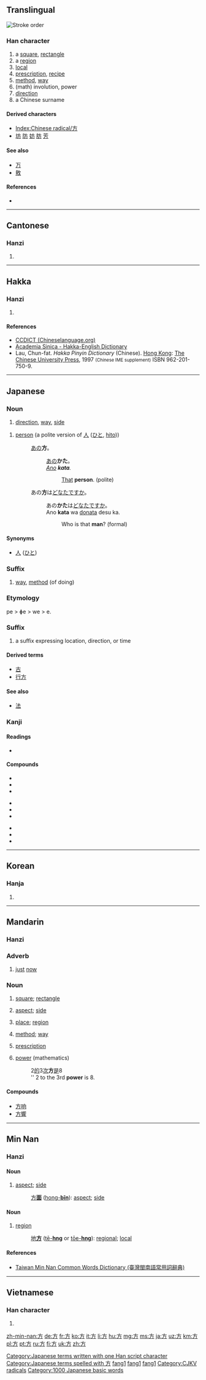 {{also|万}}
==Translingual==
[[File:方-orderPRC.gif|thumb|Stroke order]]
{{stroke order|type=tbw|strokes=4}}
{{stroke order|type=tanimate}}

===Han character===
{{Han char|rn=70|rad=方|as=00|sn=4|four=0022<sub>7</sub>|canj=卜竹尸 (YHS)}}

# a [[square]], [[rectangle]]
# a [[region]]
# [[local]]
# [[prescription]], [[recipe]]
# [[method]], [[way]]
# (math) involution, power
# [[direction]]
# a Chinese surname

====Derived characters====
* [[Index:Chinese radical/方]]
* [[坊]] [[防]] [[妨]] [[肪]] [[芳]]

====See also====
* [[万]] <!-- Graphically similar -->
* [[敫]]

====References====
* {{Han ref|kx=0481.030|dkj=13620|dj=0842.050|hdz=32172.010|uh=65B9|ud=26041|bh=A4E8|bd=42216}}

----

==Cantonese==

===Hanzi===
{{yue-hanzi|jyut=[[fong1]]|y=fong1}}

# {{defn|lang=yue|sort=方00}}

----

==Hakka==

===Hanzi===
{{hak-hanzi|pfs=fong|gd=fong<sup>1</sup>|hpy=fong1}}

# {{defn|lang=hak|sort=方00}}

====References====
*[http://www.chinalanguage.com/dictionaries/?mode=view&view=chardict&query=%E6%96%B9 CCDICT (Chineselanguage.org)]
*[http://minhakka.ling.sinica.edu.tw/bkg/hakyin/search.php?DETAIL=1&LIMIT=id=5376&dbname=su_tian_1&graph=2 Academia Sinica - Hakka-English Dictionary]
*Lau, Chun-fat. ''Hakka Pinyin Dictionary'' (Chinese). [[Hong Kong]]: [[w:Chinese University of Hong Kong|The Chinese University Press]], 1997 <small>(Chinese IME supplement)</small> ISBN 962-201-750-9.

----

==Japanese==

===Noun===
{{ja-noun|k|count=|hira=ほう|rom=hō}}

# [[direction]], [[way]], [[side]]

{{ja-noun|k|count=|hira=かた|rom=kata}}

# [[person]] (a polite version of [[人]] ([[ひと]], [[hito]]))
#: [[あの]]'''方'''。
#:: [[あの]]'''かた'''。
#:: ''[[ano|Ano]] '''kata'''.''
#::: [[that|That]] '''person'''. (polite)
#: あの'''方'''は[[どなた]]ですか。
#:: あの'''かた'''は[[どなた]]ですか。
#:: Ano '''kata''' wa [[donata]] desu ka.
#::: Who is that '''man'''? (formal)

====Synonyms====
* [[人]] ([[ひと]]) {{qualifier|plain}}

===Suffix===
{{ja-pos|k|suffix|hira=かた|rom=-kata}}

# [[way]], [[method]] (of doing)

===Etymology===

pe > ɸe > we > e.

===Suffix===
{{ja-pos|k|suffix|hhira=へ|rom=-e|hira=え}}
# a suffix expressing location, direction, or time

====Derived terms====

* [[古]]
* [[行方]]

====See also====
* [[法]]

===Kanji===
{{ja-kanji|grade=2|rs=方00}}

====Readings====
* {{ja-readings|on=[[ほう]] ([[hō]])|kun=[[かた]] ([[kata]]), [[ならべる]] ([[naraberu]]), [[くらべる]] ([[kuraberu]])}}

====Compounds====
{{top3}}
* {{l|ja|sc=Jpan|方正|tr=ほうせい, hōsei}}
* {{l|ja|sc=Jpan|方形|tr=ほうけい, hōkei}}
* {{l|ja|sc=Jpan|方式|tr=ほうしき, hōshiki}}
{{mid3}}
* {{l|ja|sc=Jpan|方術|tr=ほうじゅつ, hōjutsu}}
* {{l|ja|sc=Jpan|方法|tr=ほうほう, hōhō}}
* {{l|ja|sc=Jpan|方面|tr=ほうめん, hōmen}}
{{mid3}}
* {{l|ja|sc=Jpan|方針|tr=ほうしん, hōshin}}
* {{l|ja|sc=Jpan|夕方|tr=ゆうがた, yūgata}}
* {{l|ja|sc=Jpan|味方|tr=みかた, mikata}}
{{bottom}}

[[Category:Japanese terms written with one Han script character]]
[[Category:Japanese terms spelled with 方]]

----

==Korean==

===Hanja===
{{ko-hanja|hangeul=방|eumhun=모|rv=bang|mr=pang|y=pang}}

# {{defn|lang=ko|sort=方00}}

----

==Mandarin==

===Hanzi===
{{cmn-hanzi|pin=[[fāng]] ([[fang1]]), [[fēng]] ([[feng1]]), [[páng]] ([[pang2]]), [[wǎng]] ([[wang3]])|wg=fang<sup>1</sup>, feng<sup>1</sup>, p'ang<sup>2</sup>, wang<sup>3</sup>}}

===Adverb===
{{cmn-adv|ts|pin=fāng|pint=fang1|rs=方00}}

# {{context|literary|lang=cmn|sc=Hant|sort=方00}} [[just]] [[now]]

===Noun===
{{cmn-noun|ts|pin=fāng|pint=fang1|rs=方00}}

# {{context|Elementary Mandarin|lang=cmn|sc=Hant|sort=方00}} [[square]]; [[rectangle]]
# {{context|Intermediate Mandarin|lang=cmn|sc=Hant|sort=方00}} [[aspect]]; [[side]]
# {{context|Intermediate Mandarin|lang=cmn|sc=Hant|sort=方00}} [[place]]; [[region]]
# {{context|Intermediate Mandarin|lang=cmn|sc=Hant|sort=方00}} [[method]]; [[way]]
# {{context|Intermediate Mandarin|lang=cmn|sc=Hant|sort=方00}} [[prescription]]
# {{context|Intermediate Mandarin|lang=cmn|sc=Hant|sort=方00}} [[power]] (mathematics)
#: 2[[的]]3[[次]]'''方'''[[是]]8
#: '' 2 to the 3rd '''power''' is 8.

====Compounds====
* [[方响]]
* [[方響]]

[[Category:cmn:Elementary Mandarin in simplified script|fang1]]
[[Category:cmn:Intermediate Mandarin in simplified script|fang1]]
[[Category:Mandarin literary terms in simplified script|fang1]]

----

==Min Nan==

===Hanzi===
{{nan-hanzi|poj=|tlpa=hong (hong<sup>1</sup>), hng (hng<sup>1</sup>), png (png<sup>1</sup>)}}

====Noun====
{{nan-noun|ts|poj=hong|pojt=hong1|rs=方00}}

# [[aspect]]; [[side]]
#: [[方面|方'''面''']] ([[hong-bīn|hong-'''bīn''']]): [[aspect]]; [[side]]

====Noun====
{{nan-noun|ts|poj=hng|pojt=hng1|rs=方00}}

# [[region]]
#: [[地方|地'''方''']] ([[tē-hng|tē-'''hng''']] or [[tōe-hng|tōe-'''hng''']]): [[regional]]; [[local]]

====References====
*[http://twblg.dict.edu.tw/holodict_new/result_detail.jsp?n_no=809&curpage=1&sample=%E6%96%B9&radiobutton=1&querytarget=1&limit=20&pagenum=2&rowcount=39 Taiwan Min Nan Common Words Dictionary (臺灣閩南語常用詞辭典)]

----

==Vietnamese==

===Han character===
{{vi-hantu|[[phương]], [[vuông]]|rs=方00}}

# {{defn|lang=vi|sort=方00}}

[[Category:CJKV radicals]]
[[Category:1000 Japanese basic words]]

[[zh-min-nan:方]]
[[de:方]]
[[fr:方]]
[[ko:方]]
[[it:方]]
[[li:方]]
[[hu:方]]
[[mg:方]]
[[ms:方]]
[[ja:方]]
[[uz:方]]
[[km:方]]
[[pl:方]]
[[pt:方]]
[[ru:方]]
[[fi:方]]
[[uk:方]]
[[zh:方]]